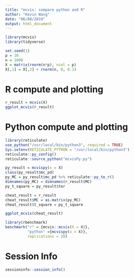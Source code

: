 ```yaml
---
title: "mcvis: compare python and R"
author: "Kevin Wang"
date: "06/08/2019"
output: html_document
---
```


```r
library(mcvis)
library(tidyverse)

set.seed(1)
p = 10
n = 1000
X = matrix(rnorm(n*p), ncol = p)
X[,1] = X[,2] + rnorm(n, 0, 0.1)
```

# R compute and plotting
```r
r_result = mcvis(X)
ggplot_mcvis(r_result)
```

# Python compute and plotting

```r
library(reticulate)
use_python("/usr/local/bin/python3", required = TRUE)
Sys.setenv(RETICULATE_PYTHON = "/usr/local/bin/python3")
reticulate::py_config()
reticulate::source_python("mcvisPy.py")
```

```r
py_result = mcvispy(x = X)
class(py_result$mc_pd)
py_MC = py_result$mc_pd %>% reticulate::py_to_r()
dimnames(py_MC) = dimnames(r_result$MC)
py_t_square = py_result$tor

cheat_result = r_result
cheat_result$MC = as.matrix(py_MC)
cheat_result$t_square = py_t_square

ggplot_mcvis(cheat_result)
```


```r
library(rbenchmark)
benchmark("r" = {mcvis::mcvis(X = X)},
          "python" ={mcvispy(x = X)},
          replications = 20)
```


# Session Info
```r
sessioninfo::session_info()
```

